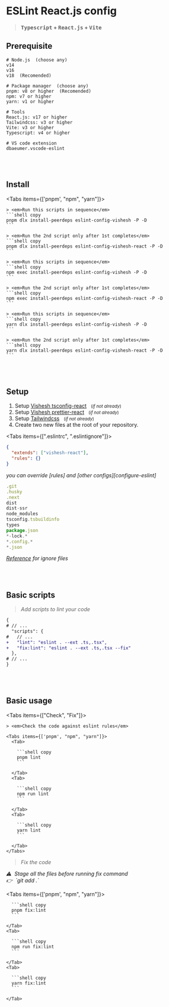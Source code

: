 
# ESLint React.js config

> **<kbd>Typescript</kbd> + <kbd>React.js</kbd> + <kbd>Vite</kbd>**

## Prerequisite

```shell
# Node.js  (choose any)
v14
v16
v18  (Recomended)

# Package manager  (choose any)
pnpm: v8 or higher  (Recomended)
npm: v7 or higher
yarn: v1 or higher

# Tools
React.js: v17 or higher
Tailwindcss: v3 or higher
Vite: v3 or higher
Typescript: v4 or higher

# VS code extension
dbaeumer.vscode-eslint
```

<br />
<br />

## Install

<Tabs items={['pnpm', "npm", "yarn"]}>
  <Tab>

    > <em>Run this scripts in sequence</em>
    ```shell copy
    pnpm dlx install-peerdeps eslint-config-vishesh -P -D
    ```

    > <em>Run the 2nd script only after 1st completes</em>
    ```shell copy
    pnpm dlx install-peerdeps eslint-config-vishesh-react -P -D
    ```

  </Tab>
  <Tab>

    > <em>Run this scripts in sequence</em>
    ```shell copy
    npm exec install-peerdeps eslint-config-vishesh -P -D
    ```

    > <em>Run the 2nd script only after 1st completes</em>
    ```shell copy
    npm exec install-peerdeps eslint-config-vishesh-react -P -D
    ```

  </Tab>
  <Tab>

    > <em>Run this scripts in sequence</em>
    ```shell copy
    yarn dlx install-peerdeps eslint-config-vishesh -P -D
    ```

    > <em>Run the 2nd script only after 1st completes</em>
    ```shell copy
    yarn dlx install-peerdeps eslint-config-vishesh-react -P -D
    ```

  </Tab>
</Tabs>

<br />
<br />

## Setup

1. Setup [Vishesh tsconfig-react][tsconfig-react] &nbsp;&nbsp;<small>(_if not already_)</small>
2. Setup [Vishesh prettier-react][prettier-react] &nbsp;&nbsp;<small>(_if not already_)</small>
3. Setup [Tailwindcss][tailwindcss] &nbsp;&nbsp;<small>(_if not already_)</small>
4. Create two new files at the root of your repository.

<Tabs items={[".eslintrc", ".eslintignore"]}>

<Tab>

```json filename=".eslintrc" copy
{
  "extends": ["vishesh-react"],
  "rules": {}
}
```

<Callout type="info">
  <em>you can override [rules] and [other configs][configure-eslint]</em>
</Callout>

</Tab>

<Tab>

```js filename=".eslintignore" copy
.git
.husky
.next
dist
dist-ssr
node_modules
tsconfig.tsbuildinfo
types
package.json
*-lock.*
*.config.*
*.json
```

<Callout type="info">_[Reference][eslint-ignore] for ignore files_</Callout>

</Tab>
</Tabs>

<br />
<br />

## Basic scripts

> <em>Add scripts to lint your code</em>

```diff filename="package.json"
{
# // ...
  "scripts": {
#   // ...
+   "lint": "eslint . --ext .ts,.tsx",
+   "fix:lint": "eslint . --ext .ts,.tsx --fix"
  },
# // ...
}
```

<br />
<br />

## Basic usage

<Tabs items={["Check", "Fix"]}>
  <Tab>

    > <em>Check the code against eslint rules</em>

    <Tabs items={['pnpm', "npm", "yarn"]}>
      <Tab>

        ```shell copy
        pnpm lint
        ```

      </Tab>
      <Tab>

        ```shell copy
        npm run lint
        ```

      </Tab>
      <Tab>

        ```shell copy
        yarn lint
        ```

      </Tab>
    </Tabs>

  </Tab>
  <Tab>

> <em>Fix the code</em>

<Callout type="warning" emoji="">
  <em>⚠️ &nbsp;Stage all the files before running fix command</em> <br />
  <em>👉 &nbsp;`git add .`</em>
</Callout>

  <Tabs items={['pnpm', "npm", "yarn"]}>
    <Tab>

      ```shell copy
      pnpm fix:lint
      ```

    </Tab>
    <Tab>

      ```shell copy
      npm run fix:lint
      ```

    </Tab>
    <Tab>

      ```shell copy
      yarn fix:lint
      ```

    </Tab>

  </Tabs>

  </Tab>
</Tabs>

[prettier-react]: /configs/prettier/react "Vishesh prettier react documentation"
[tsconfig-react]: /configs/tsconfig/react "Vishesh react typescript documentation"
[rules]: https://eslint.org/docs/latest/rules "Eslint rules reference"
[configure-eslint]: https://eslint.org/docs/latest/use/configure/ "Configure ESlint"
[tailwindcss]: https://tailwindcss.com/docs/installation/framework-guides "Setup tailwindcss"
[eslint-ignore]: https://eslint.org/docs/latest/use/configure/ignore#the-eslintignore-file "Eslint ignore official documentation"
